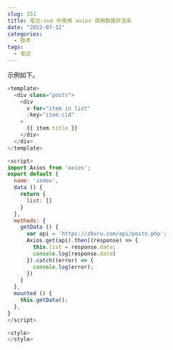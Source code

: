 ```yaml
---
slug: 151
title: 笔记:vue 中使用 axios 调用数据并渲染
date: "2022-07-12"
categories: 
  - 技术
tags: 
  - 笔记
---
```



示例如下。

```js
<template>
  <div class="posts">
    <div
      v-for="item in list"
      :key="item.cid"
    >
      {{ item.title }}
    </div>
  </div>
</template>

<script>
import Axios from 'axios';
export default {
  name: 'index',
  data () {
    return {
      list: []
    }
  },
  methods: {
    getData () {
      var api = 'https://zburu.com/api/posts.php';
      Axios.get(api).then((response) => {
        this.list = response.data;
        console.log(response.data)
      }).catch((error) => {
        console.log(error);
      })
    }
  },
  mounted () {
    this.getData();
  },
}
</script>

<style>
</style>
```
